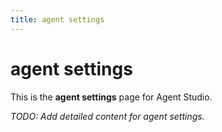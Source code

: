 ```yaml
---
title: agent settings
---
```


# agent settings

This is the **agent settings** page for Agent Studio.

_TODO: Add detailed content for agent settings._
